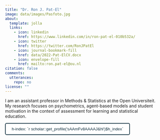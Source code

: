 ---
title: "Dr. Ron J. Pat-El"
image: data/images/Pasfoto.jpg
about:
  template: jolla
  links:
    - icon: linkedin
      href: https://www.linkedin.com/in/ron-pat-el-010b532a/
    - icon: twitter
      href: https://twitter.com/RonJPatEl
    - icon: journal-bookmark-fill
      href: data/2022-Pat-ElCV.docx
    - icon: envelope-fill
      href: mailto:ron.pat-el@ou.nl
citation: false
comments: 
  utterances: 
    repo: no
license: ""
---
I am an assistant professor in Methods & Statistics at the Open Universiteit.
My research focuses on psychometrics, agent-based models and student motivation in the context of assessment for learning and statistical education.

```{=html}

<style>
.h-index {
  background-color: white;
  color: #0F2E3D;
  padding: 10px 20px;
  text-decoration: none;
  cursor: pointer;
  border-style: solid;
  border-color: #0F2E3D;;
  border-radius: 5px;
}
</style>
```

```{=html}
<a target="_blank" href="https://scholar.google.com/citations?user=sAAmFv8AAAAJ&hl=en">
  <button class="h-index">h-index: `r scholar::get_profile('sAAmFv8AAAAJ&hl')$h_index`</button>
</a>

```